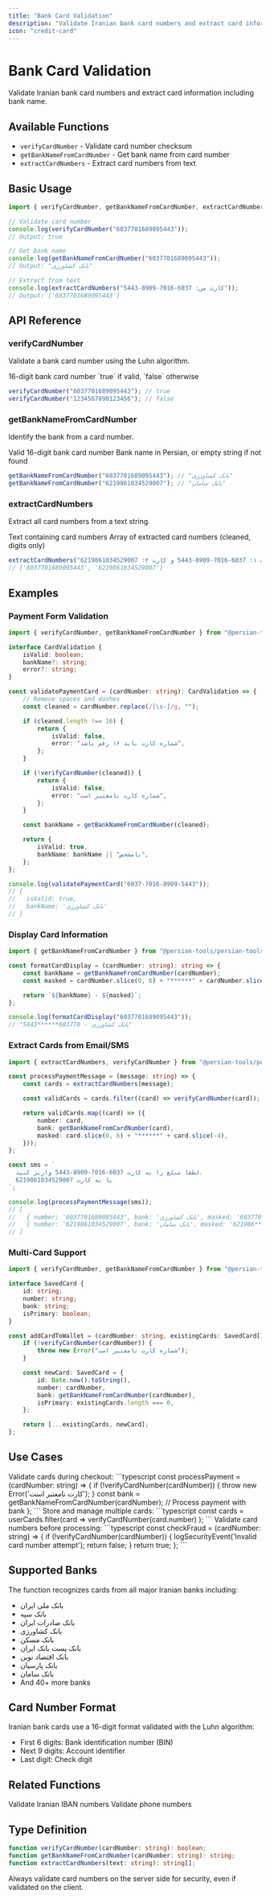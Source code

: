 ```yaml
---
title: "Bank Card Validation"
description: "Validate Iranian bank card numbers and extract card information"
icon: "credit-card"
---
```


# Bank Card Validation

Validate Iranian bank card numbers and extract card information including bank name.

## Available Functions

- `verifyCardNumber` - Validate card number checksum
- `getBankNameFromCardNumber` - Get bank name from card number
- `extractCardNumbers` - Extract card numbers from text

## Basic Usage

```typescript
import { verifyCardNumber, getBankNameFromCardNumber, extractCardNumbers } from "@persian-tools/persian-tools";

// Validate card number
console.log(verifyCardNumber("6037701689095443"));
// Output: true

// Get bank name
console.log(getBankNameFromCardNumber("6037701689095443"));
// Output: "بانک کشاورزی"

// Extract from text
console.log(extractCardNumbers("کارت من: 6037-7016-8909-5443"));
// Output: ['6037701689095443']
```

## API Reference

### verifyCardNumber

Validate a bank card number using the Luhn algorithm.

<ParamField path="cardNumber" type="string" required>
	16-digit bank card number
</ParamField>

<ResponseField name="result" type="boolean">
	`true` if valid, `false` otherwise
</ResponseField>

```typescript
verifyCardNumber("6037701689095443"); // true
verifyCardNumber("1234567890123456"); // false
```

### getBankNameFromCardNumber

Identify the bank from a card number.

<ParamField path="cardNumber" type="string" required>
	Valid 16-digit bank card number
</ParamField>

<ResponseField name="result" type="string">
	Bank name in Persian, or empty string if not found
</ResponseField>

```typescript
getBankNameFromCardNumber("6037701689095443"); // "بانک کشاورزی"
getBankNameFromCardNumber("6219861034529007"); // "بانک سامان"
```

### extractCardNumbers

Extract all card numbers from a text string.

<ParamField path="text" type="string" required>
	Text containing card numbers
</ParamField>

<ResponseField name="result" type="string[]">
	Array of extracted card numbers (cleaned, digits only)
</ResponseField>

```typescript
extractCardNumbers("کارت ۱: 6037-7016-8909-5443 و کارت ۲: 6219861034529007");
// ['6037701689095443', '6219861034529007']
```

## Examples

### Payment Form Validation

```typescript
import { verifyCardNumber, getBankNameFromCardNumber } from "@persian-tools/persian-tools";

interface CardValidation {
	isValid: boolean;
	bankName?: string;
	error?: string;
}

const validatePaymentCard = (cardNumber: string): CardValidation => {
	// Remove spaces and dashes
	const cleaned = cardNumber.replace(/[\s-]/g, "");

	if (cleaned.length !== 16) {
		return {
			isValid: false,
			error: "شماره کارت باید ۱۶ رقم باشد",
		};
	}

	if (!verifyCardNumber(cleaned)) {
		return {
			isValid: false,
			error: "شماره کارت نامعتبر است",
		};
	}

	const bankName = getBankNameFromCardNumber(cleaned);

	return {
		isValid: true,
		bankName: bankName || "نامشخص",
	};
};

console.log(validatePaymentCard("6037-7016-8909-5443"));
// {
//   isValid: true,
//   bankName: 'بانک کشاورزی'
// }
```

### Display Card Information

```typescript
import { getBankNameFromCardNumber } from "@persian-tools/persian-tools";

const formatCardDisplay = (cardNumber: string): string => {
	const bankName = getBankNameFromCardNumber(cardNumber);
	const masked = cardNumber.slice(0, 6) + "******" + cardNumber.slice(-4);

	return `${bankName} - ${masked}`;
};

console.log(formatCardDisplay("6037701689095443"));
// "بانک کشاورزی - 603770******5443"
```

### Extract Cards from Email/SMS

```typescript
import { extractCardNumbers, verifyCardNumber } from "@persian-tools/persian-tools";

const processPaymentMessage = (message: string) => {
	const cards = extractCardNumbers(message);

	const validCards = cards.filter((card) => verifyCardNumber(card));

	return validCards.map((card) => ({
		number: card,
		bank: getBankNameFromCardNumber(card),
		masked: card.slice(0, 6) + "******" + card.slice(-4),
	}));
};

const sms = `
  لطفا مبلغ را به کارت 6037-7016-8909-5443 واریز کنید.
  یا به کارت 6219861034529007
`;

console.log(processPaymentMessage(sms));
// [
//   { number: '6037701689095443', bank: 'بانک کشاورزی', masked: '603770******5443' },
//   { number: '6219861034529007', bank: 'بانک سامان', masked: '621986******9007' }
// ]
```

### Multi-Card Support

```typescript
import { verifyCardNumber, getBankNameFromCardNumber } from "@persian-tools/persian-tools";

interface SavedCard {
	id: string;
	number: string;
	bank: string;
	isPrimary: boolean;
}

const addCardToWallet = (cardNumber: string, existingCards: SavedCard[]): SavedCard[] => {
	if (!verifyCardNumber(cardNumber)) {
		throw new Error("شماره کارت نامعتبر است");
	}

	const newCard: SavedCard = {
		id: Date.now().toString(),
		number: cardNumber,
		bank: getBankNameFromCardNumber(cardNumber),
		isPrimary: existingCards.length === 0,
	};

	return [...existingCards, newCard];
};
```

## Use Cases

<AccordionGroup>
  <Accordion title="E-commerce Checkout" icon="shopping-cart">
    Validate cards during checkout:
    ```typescript
    const processPayment = (cardNumber: string) => {
      if (!verifyCardNumber(cardNumber)) {
        throw new Error('کارت نامعتبر است');
      }
      const bank = getBankNameFromCardNumber(cardNumber);
      // Process payment with bank
    };
    ```
  </Accordion>

<Accordion title="Digital Wallet" icon="wallet">
	Store and manage multiple cards: ```typescript const cards = userCards.filter(card => verifyCardNumber(card.number) );
	```
</Accordion>

  <Accordion title="Fraud Detection" icon="shield-halved">
    Validate card numbers before processing:
    ```typescript
    const checkFraud = (cardNumber: string) => {
      if (!verifyCardNumber(cardNumber)) {
        logSecurityEvent('Invalid card number attempt');
        return false;
      }
      return true;
    };
    ```
  </Accordion>
</AccordionGroup>

## Supported Banks

The function recognizes cards from all major Iranian banks including:

- بانک ملی ایران
- بانک سپه
- بانک صادرات ایران
- بانک کشاورزی
- بانک مسکن
- بانک پست بانک ایران
- بانک اقتصاد نوین
- بانک پارسیان
- بانک سامان
- And 40+ more banks

## Card Number Format

Iranian bank cards use a 16-digit format validated with the Luhn algorithm:

- First 6 digits: Bank identification number (BIN)
- Next 9 digits: Account identifier
- Last digit: Check digit

## Related Functions

<CardGroup cols={2}>
	<Card title="SHEBA/IBAN Validation" icon="building-columns" href="/utilities/banking/sheba">
		Validate Iranian IBAN numbers
	</Card>
	<Card title="Phone Number Validation" icon="phone" href="/utilities/validation/phone-number">
		Validate phone numbers
	</Card>
</CardGroup>

## Type Definition

```typescript
function verifyCardNumber(cardNumber: string): boolean;
function getBankNameFromCardNumber(cardNumber: string): string;
function extractCardNumbers(text: string): string[];
```

<Tip>Always validate card numbers on the server side for security, even if validated on the client.</Tip>
